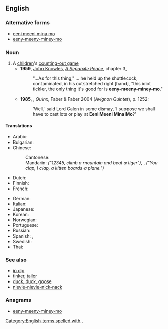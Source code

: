 ==English==
{{wikipedia}}
===Alternative forms===
*[[eeni meeni mina mo]]
*[[eeny-meeny-miney-mo]]

===Noun===
{{en-noun|-|head=[[eeny]], [[meeny]], [[miny]], [[moe]]}}

# A [[children]]'s [[counting-out game]]
#* '''1959''', [[w:John Knowles|John Knowles]], ''[[w:A Separate Peace|A Separate Peace]]'', chapter 3,
#*:"...As for this thing," ... he held up the shuttlecock, contaminated, in his outstretched right [hand], "this idiot tickler, the only thing it's good for is '''eeny-meeny-miney-mo'''."
#*'''1985''', {{w|Lawrence Durrell}}, ''Quinx'', Faber & Faber 2004 (''Avignon Quintet''), p. 1252:
#*:‘Well,’ said Lord Galen in some dismay, ‘I suppose we shall have to cast lots or play at '''Eeni Meeni Mina Mo'''?’

====Translations====
{{trans-top|similar children's counting-out games in other languages}}<!--do not translate "eeny, meeny, miny, moe" literally - put an equivalent children's counting-out game in the other language -->
* Arabic: {{t-needed|ar}}
* Bulgarian: {{t|bg|ала бала ница турска паница, ой гиди Ванчо наш капитанчо|tr=ála bála nica túrska paníca, oj gídi Vánčo naš kapitánčo}}
* Chinese:
*: Cantonese: {{t|yue|點指兵兵點著誰人做大兵|sc=Hant}}
*: Mandarin: {{t|cmn|一二三四五，上山打老虎|tr=yī èr sān sì wǔ, shàngshān dǎ lǎohǔ|sc=Hani}} ''("12345, climb a mountain and beat a tiger")'', {{t|cmn|你拍一，我拍一，一隻小貓坐飛機|sc=Hani}}, {{t|cmn|你拍一，我拍一，一只小猫坐飞机|tr=nǐ pāiyī, wǒ pāiyī, yī zhī xiǎomāo zuò fēijī|sc=Hani}} ''("You clap, I clap, a kitten boards a plane.")''
* Dutch: {{t|nl|iene miene mutte}}
* Finnish: {{t|fi|entten-tentten-teelika-mentten}}
* French: {{t+|fr|ams tram gram}}
{{trans-mid}}
* German: {{t|de|ene mene mu}}
* Italian: {{t|it|Igne migne magna mo}}
* Japanese: {{t-needed|ja}}
* Korean: {{t-needed|ko}}
* Norwegian: {{t|no|elle melle}}
* Portuguese: {{t|pt|uni-duni-tê|m}}
* Russian: {{t|ru|э́ни бе́ни ре́с, кви́нтер фи́нтер же́с, э́ни бе́ни ря́ба, кви́нтер фи́нтер жа́ба}}
* Spanish: {{qualifier|Colombia}} {{t|es|detín, marín, dedó, pingüé}}, {{qualifier|Spain}} {{t|es|una, dole, tele, catole}}
* Swedish: {{t|sv|ole, dole, doff}}
* Thai: {{t-needed|th}}
{{trans-bottom}}

===See also===
* [[ip dip]]
* [[tinker, tailor]]
* [[duck, duck, goose]]
* [[nievie-nievie-nick-nack]]

===Anagrams===
* [[eeny-meeny-miney-mo#English|eeny-meeny-miney-mo]]
[[Category:English terms spelled with ,]]